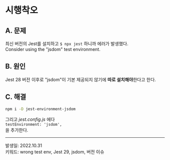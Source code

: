 # 시행착오

## A. 문제
최신 버전의 Jest를 설치하고 `$ npx jest` 하니까 에러가 발생했다.  
<Callout type="error" emoji="🚫">
  Consider using the "jsdom" test environment.
</Callout>

## B. 원인
Jest 28 버전 이후로 "jsdom"이 기본 제공되지 않기에 **따로 설치해야**한다고 한다.

## C. 해결
```bash
npm i -D jest-environment-jsdom
```
그리고 *jest.config.js* 에다  
`testEnvironment: 'jsdom',`  
을 추가한다.

- - -
발생일: 2022.10.31  
키워드: wrong test env, Jest 29, jsdom, 버전 이슈

